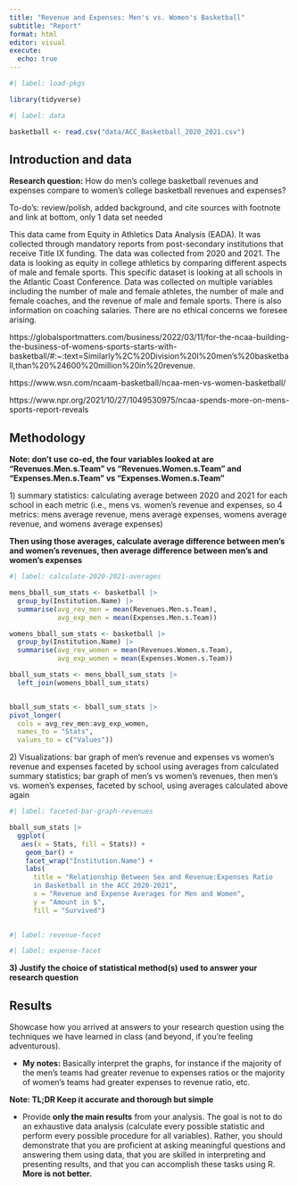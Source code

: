 ```yaml
---
title: "Revenue and Expenses: Men's vs. Women's Basketball"
subtitle: "Report"
format: html
editor: visual
execute:
  echo: true
---
```


```r
#| label: load-pkgs

library(tidyverse)
```

```r
#| label: data

basketball <- read.csv("data/ACC_Basketball_2020_2021.csv")
```

## Introduction and data

**Research question:** How do men's college basketball revenues and expenses compare to women's college basketball revenues and expenses?

To-do's: review/polish, added background, and cite sources with footnote and link at bottom, only 1 data set needed

This data came from Equity in Athletics Data Analysis (EADA). It was collected through mandatory reports from post-secondary institutions that receive Title IX funding. The data was collected from 2020 and 2021. The data is looking as equity in college athletics by comparing different aspects of male and female sports. This specific dataset is looking at all schools in the Atlantic Coast Conference. Data was collected on multiple variables including the number of male and female athletes, the number of male and female coaches, and the revenue of male and female sports. There is also information on coaching salaries. There are no ethical concerns we foresee arising.

https://globalsportmatters.com/business/2022/03/11/for-the-ncaa-building-the-business-of-womens-sports-starts-with-basketball/#:\~:text=Similarly%2C%20Division%20I%20men's%20basketball,than%20%24600%20million%20in%20revenue.

https://www.wsn.com/ncaam-basketball/ncaa-men-vs-women-basketball/

https://www.npr.org/2021/10/27/1049530975/ncaa-spends-more-on-mens-sports-report-reveals

## Methodology

**Note: don't use co-ed, the four variables looked at are "Revenues.Men.s.Team" vs "Revenues.Women.s.Team" and "Expenses.Men.s.Team" vs "Expenses.Women.s.Team"**

1\) summary statistics: calculating average between 2020 and 2021 for each school in each metric (i.e., mens vs. women's revenue and expenses, so 4 metrics: mens average revenue, mens average expenses, womens average revenue, and womens average expenses)

**Then using those averages, calculate average difference between men's and women's revenues, then average difference between men's and women's expenses**

```r
#| label: calculate-2020-2021-averages

mens_bball_sum_stats <- basketball |>
  group_by(Institution.Name) |>
  summarise(avg_rev_men = mean(Revenues.Men.s.Team), 
            avg_exp_men = mean(Expenses.Men.s.Team)) 

womens_bball_sum_stats <- basketball |>
  group_by(Institution.Name) |>
  summarise(avg_rev_women = mean(Revenues.Women.s.Team),
            avg_exp_women = mean(Expenses.Women.s.Team)) 

bball_sum_stats <- mens_bball_sum_stats |>
  left_join(womens_bball_sum_stats) 


bball_sum_stats <- bball_sum_stats |>
pivot_longer(
  cols = avg_rev_men:avg_exp_women,
  names_to = "Stats",
  values_to = c("Values"))
```

2\) Visualizations: bar graph of men's revenue and expenses vs women's revenue and expenses faceted by school using averages from calculated summary statistics; bar graph of men's vs women's revenues, then men's vs. women's expenses, faceted by school, using averages calculated above again

```r
#| label: faceted-bar-graph-revenues

bball_sum_stats |>
  ggplot(
   aes(x = Stats, fill = Stats)) +
    geom_bar() +
    facet_wrap("Institution.Name") +
    labs(
      title = "Relationship Between Sex and Revenue:Expenses Ratio
      in Basketball in the ACC 2020-2021",
      x = "Revenue and Expense Averages for Men and Women",
      y = "Amount in $", 
      fill = "Survived")
    

```

```r
#| label: revenue-facet

```

```r
#| label: expense-facet

```

**3) Justify the choice of statistical method(s) used to answer your research question**

## Results

Showcase how you arrived at answers to your research question using the techniques we have learned in class (and beyond, if you're feeling adventurous).

-   **My notes:** Basically interpret the graphs, for instance if the majority of the men's teams had greater revenue to expenses ratios or the majority of women's teams had greater expenses to revenue ratio, etc.

**Note: TL;DR Keep it accurate and thorough but simple**

-   Provide **only the main results** from your analysis. The goal is not to do an exhaustive data analysis (calculate every possible statistic and perform every possible procedure for all variables). Rather, you should demonstrate that you are proficient at asking meaningful questions and answering them using data, that you are skilled in interpreting and presenting results, and that you can accomplish these tasks using R. **More is not better.**
